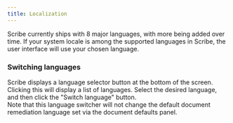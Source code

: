 ```yaml
---
title: Localization
---
```



Scribe currently ships with 8 major languages, with more being added over time. If your system locale is among the supported languages in Scribe, the user interface will use your chosen language.

### Switching languages

Scribe displays a language selector button at the bottom of the screen. Clicking this will display a list of languages. Select the desired language, and then click the "Switch language" button.  
Note that this language switcher will not change the default document remediation language set via the document defaults panel.

